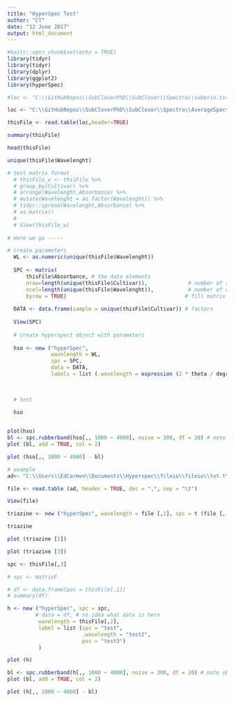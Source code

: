 ```yaml
---
title: "HyperSpec Test"
author: "CT"
date: "12 June 2017"
output: html_document
---
```


```r
#knitr::opts_chunk$set(echo = TRUE)
library(tidyr)
library(tidyr)
library(dplyr)
library(ggplot2)
library(hyperSpec)

```



```r
#loc <- "C:\\GitHubRepos\\SubCloverPhD\\SubClover\\Spectra\\suberin.txt"

loc <- "C:\\GitHubRepos\\SubCloverPhD\\SubClover\\Spectra\\AverageSpectra - Copy.txt"

thisFile <- read.table(loc,header=TRUE)

summary(thisFile)

head(thisFile)

unique(thisFile$Wavelenght)

# test matrix format
  # thisFile_w <- thisFile %>%
  # group_by(Cultivar) %>%
  # arrange(Wavelenght,Absorbance) %>%
  # mutate(Wavelenght = as.factor(Wavelenght)) %>%
  # tidyr::spread(Wavelenght,Absorbance) %>%
  # as.matrix()
  # 
  # View(thisFile_w)
  
# Here we go -----

# create parameters
  WL <- as.numeric(unique(thisFile$Wavelenght))
  
  SPC <- matrix( 
      thisFile$Absorbance, # the data elements 
      nrow=length(unique(thisFile$Cultivar)),             # number of rows 
      ncol=length(unique(thisFile$Wavelenght)),           # number of columns 
      byrow = TRUE)                                      # fill matrix by ROW 
  
  DATA <- data.frame(sample = unique(thisFile$Cultivar)) # factors
  
  View(SPC)
  
  # create hyperspect object with parameters
  
  hso <- new ("hyperSpec", 
              wavelength = WL, 
              spc = SPC, 
              data = DATA, 
              labels = list (.wavelength = expression (2 * theta / degree), spc = "I / a.u.")) 
 
  
```

```r
 
  # test

  hso
  
```
```r
plot(hso)
bl <- spc.rubberband(hso[,, 1000 ~ 4000], noise = 300, df = 20) # note obj has 3 dimensions
plot (bl, add = TRUE, col = 2)

plot (hso[,, 1000 ~ 4000] - bl)
```



```r
# example 
ad<- "C:\\Users\\EdCarmen\\Documents\\Hyperspec\\fileio\\fileio\\txt.t\\Triazine 5_31.txt"

file <- read.table (ad, header = TRUE, dec = ",", sep = "\t") 

View(file)

triazine <- new ("hyperSpec", wavelength = file [,1], spc = t (file [, -1]), data = data.frame (sample = colnames (file [, -1])), labels = list (.wavelength = expression (2 * theta / degree), spc = "I / a.u.")) 

triazine

```


```r
plot (triazine [1])

plot (triazine [3])
```




```r

spc <- thisFile[,3]

# spc <- matrixF

# df <- data.frame(pos = thisFile[,1])
# summary(df)

h <- new ("hyperSpec", spc = spc, 
         # data = df, # no idea what data is here
          wavelength = thisFile[,2],
          label = list (spc = "test",
                        .wavelength = "test2",
                        pos = "test3")
          )

plot (h)

bl <- spc.rubberband(h[,, 1000 ~ 4000], noise = 300, df = 20) # note obj has 3 dimensions
plot (bl, add = TRUE, col = 2)

plot (h[,, 1000 ~ 4000] - bl)


```



